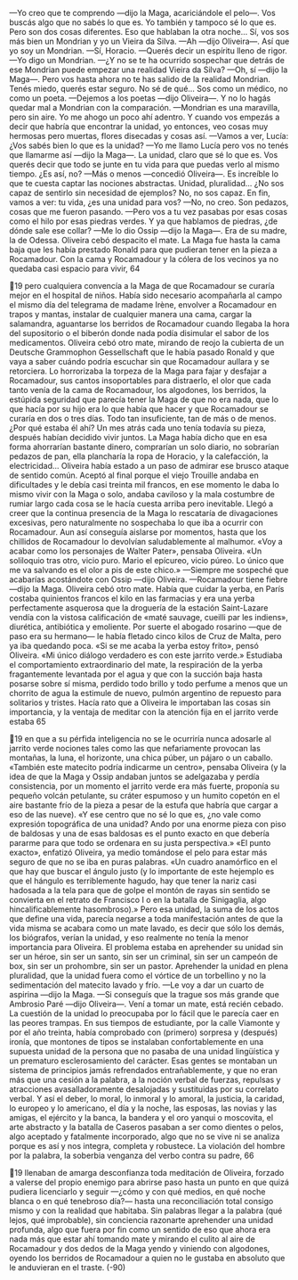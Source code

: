 —Yo creo que te comprendo —dijo la Maga, acariciándole el pelo—. Vos
buscás algo que no sabés lo que es. Yo también y tampoco sé lo que es. Pero son
dos cosas diferentes. Eso que hablaban la otra noche... Sí, vos sos más bien un
Mondrian y yo un Vieira da Silva.
—Ah —dijo Oliveira—. Así que yo soy un Mondrian.
—Sí, Horacio.
—Querés decir un espíritu lleno de rigor.
—Yo digo un Mondrian.
—¿Y no se te ha ocurrido sospechar que detrás de ese Mondrian puede
empezar una realidad Vieira da Silva?
—Oh, sí —dijo la Maga—. Pero vos hasta ahora no te has salido de la realidad
Mondrian. Tenés miedo, querés estar seguro. No sé de qué... Sos como un
médico, no como un poeta.
—Dejemos a los poetas —dijo Oliveira—. Y no lo hagás quedar mal a
Mondrian con la comparación.
—Mondrian es una maravilla, pero sin aire. Yo me ahogo un poco ahí
adentro. Y cuando vos empezás a decir que habría que encontrar la unidad, yo
entonces, veo cosas muy hermosas pero muertas, flores disecadas y cosas así.
—Vamos a ver, Lucía: ¿Vos sabés bien lo que es la unidad?
—Yo me llamo Lucía pero vos no tenés que llamarme así —dijo la Maga—. La
unidad, claro que sé lo que es. Vos querés decir que todo se junte en tu vida para
que puedas verlo al mismo tiempo. ¿Es así, no?
—Más o menos —concedió Oliveira—. Es increíble lo que te cuesta captar las
nociones abstractas. Unidad, pluralidad... ¿No sos capaz de sentirlo sin
necesidad de ejemplos? No, no sos capaz. En fin, vamos a ver: tu vida, ¿es una
unidad para vos?
—No, no creo. Son pedazos, cosas que me fueron pasando.
—Pero vos a tu vez pasabas por esas cosas como el hilo por esas piedras
verdes. Y ya que hablamos de piedras, ¿de dónde sale ese collar?
—Me lo dio Ossip —dijo la Maga—. Era de su madre, la de Odessa.
Oliveira cebó despacito el mate. La Maga fue hasta la cama baja que les había
prestado Ronald para que pudieran tener en la pieza a Rocamadour. Con la cama
y Rocamadour y la cólera de los vecinos ya no quedaba casi espacio para vivir,
64

19
pero cualquiera convencía a la Maga de que Rocamadour se curaría mejor en el
hospital de niños. Había sido necesario acompañarla al campo el mismo día del
telegrama de madame Irène, envolver a Rocamadour en trapos y mantas, instalar
de cualquier manera una cama, cargar la salamandra, aguantarse los berridos de
Rocamadour cuando llegaba la hora del supositorio o el biberón donde nada
podía disimular el sabor de los medicamentos. Oliveira cebó otro mate, mirando
de reojo la cubierta de un Deutsche Grammophon Gessellschaft que le había pasado
Ronald y que vaya a saber cuándo podría escuchar sin que Rocamadour aullara
y se retorciera. Lo horrorizaba la torpeza de la Maga para fajar y desfajar a
Rocamadour, sus cantos insoportables para distraerlo, el olor que cada tanto
venía de la cama de Rocamadour, los algodones, los berridos, la estúpida
seguridad que parecía tener la Maga de que no era nada, que lo que hacía por su
hijo era lo que había que hacer y que Rocamadour se curaría en dos o tres días.
Todo tan insuficiente, tan de más o de menos. ¿Por qué estaba él ahí? Un mes
atrás cada uno tenía todavía su pieza, después habían decidido vivir juntos. La
Maga había dicho que en esa forma ahorrarían bastante dinero, comprarían un
solo diario, no sobrarían pedazos de pan, ella plancharía la ropa de Horacio, y la
calefacción, la electricidad... Oliveira había estado a un paso de admirar ese
brusco ataque de sentido común. Aceptó al final porque el viejo Trouille andaba
en dificultades y le debía casi treinta mil francos, en ese momento le daba lo
mismo vivir con la Maga o solo, andaba caviloso y la mala costumbre de rumiar
largo cada cosa se le hacía cuesta arriba pero inevitable. Llegó a creer que la
continua presencia de la Maga lo rescataría de divagaciones excesivas, pero
naturalmente no sospechaba lo que iba a ocurrir con Rocamadour. Aun así
conseguía aislarse por momentos, hasta que los chillidos de Rocamadour lo
devolvían saludablemente al malhumor. «Voy a acabar como los personajes de
Walter Pater», pensaba Oliveira. «Un soliloquio tras otro, vicio puro. Mario el
epícureo, vicio púreo. Lo único que me va salvando es el olor a pis de este chico.»
—Siempre me sospeché que acabarías acostándote con Ossip —dijo Oliveira.
—Rocamadour tiene fiebre —dijo la Maga.
Oliveira cebó otro mate. Había que cuidar la yerba, en París costaba
quinientos francos el kilo en las farmacias y era una yerba perfectamente
asquerosa que la droguería de la estación Saint-Lazare vendía con la vistosa
calificación de «maté sauvage, cueilli par les indiens», diurética, antibiótica y
emoliente. Por suerte el abogado rosarino —que de paso era su hermano— le
había fletado cinco kilos de Cruz de Malta, pero ya iba quedando poca. «Si se me
acaba la yerba estoy frito», pensó Oliveira. «Mi único diálogo verdadero es con
este jarrito verde.» Estudiaba el comportamiento extraordinario del mate, la
respiración de la yerba fragantemente levantada por el agua y que con la succión
baja hasta posarse sobre sí misma, perdido todo brillo y todo perfume a menos
que un chorrito de agua la estimule de nuevo, pulmón argentino de repuesto
para solitarios y tristes. Hacía rato que a Oliveira le importaban las cosas sin
importancia, y la ventaja de meditar con la atención fija en el jarrito verde estaba
65

19
en que a su pérfida inteligencia no se le ocurriría nunca adosarle al jarrito verde
nociones tales como las que nefariamente provocan las montañas, la luna, el
horizonte, una chica púber, un pájaro o un caballo. «También este matecito
podría indicarme un centro», pensaba Oliveira (y la idea de que la Maga y Ossip
andaban juntos se adelgazaba y perdía consistencia, por un momento el jarrito
verde era más fuerte, proponía su pequeño volcán petulante, su cráter espumoso
y un humito copetón en el aire bastante frío de la pieza a pesar de la estufa que
habría que cargar a eso de las nueve). «Y ese centro que no sé lo que es, ¿no vale
como expresión topográfica de una unidad? Ando por una enorme pieza con
piso de baldosas y una de esas baldosas es el punto exacto en que debería
pararme para que todo se ordenara en su justa perspectiva.» «El punto exacto»,
enfatizó Oliveira, ya medio tomándose el pelo para estar más seguro de que no
se iba en puras palabras. «Un cuadro anamórfico en el que hay que buscar el
ángulo justo (y lo importante de este hejemplo es que el hángulo es terriblemente
hagudo, hay que tener la nariz casi hadosada a la tela para que de golpe el
montón de rayas sin sentido se convierta en el retrato de Francisco I o en la
batalla de Sinigaglia, algo hincalificablemente hasombroso).» Pero esa unidad, la
suma de los actos que define una vida, parecía negarse a toda manifestación
antes de que la vida misma se acabara como un mate lavado, es decir que sólo los
demás, los biógrafos, verían la unidad, y eso realmente no tenía la menor
importancia para Oliveira. El problema estaba en aprehender su unidad sin ser
un héroe, sin ser un santo, sin ser un criminal, sin ser un campeón de box, sin ser
un prohombre, sin ser un pastor. Aprehender la unidad en plena pluralidad, que
la unidad fuera como el vórtice de un torbellino y no la sedimentación del
matecito lavado y frío.
—Le voy a dar un cuarto de aspirina —dijo la Maga.
—Si conseguís que la trague sos más grande que Ambrosio Paré —dijo
Oliveira—. Vení a tomar un mate, está recién cebado.
La cuestión de la unidad lo preocupaba por lo fácil que le parecía caer en las
peores trampas. En sus tiempos de estudiante, por la calle Viamonte y por el año
treinta, había comprobado con (primero) sorpresa y (después) ironía, que
montones de tipos se instalaban confortablemente en una supuesta unidad de la
persona que no pasaba de una unidad lingüística y un prematuro
esclerosamiento del carácter. Esas gentes se montaban un sistema de principios
jamás refrendados entrañablemente, y que no eran más que una cesión a la
palabra, a la noción verbal de fuerzas, repulsas y atracciones avasalladoramente
desalojadas y sustituidas por su correlato verbal. Y así el deber, lo moral, lo
inmoral y lo amoral, la justicia, la caridad, lo europeo y lo americano, el día y la
noche, las esposas, las novias y las amigas, el ejército y la banca, la bandera y el
oro yanqui o moscovita, el arte abstracto y la batalla de Caseros pasaban a ser
como dientes o pelos, algo aceptado y fatalmente incorporado, algo que no se
vive ni se analiza porque es así y nos integra, completa y robustece. La violación
del hombre por la palabra, la soberbia venganza del verbo contra su padre,
66

19
llenaban de amarga desconfianza toda meditación de Oliveira, forzado a valerse
del propio enemigo para abrirse paso hasta un punto en que quizá pudiera
licenciarlo y seguir —¿cómo y con qué medios, en qué noche blanca o en qué
tenebroso día?— hasta una reconciliación total consigo mismo y con la realidad
que habitaba. Sin palabras llegar a la palabra (qué lejos, qué improbable), sin
conciencia razonarte aprehender una unidad profunda, algo que fuera por fin
como un sentido de eso que ahora era nada más que estar ahí tomando mate y
mirando el culito al aire de Rocamadour y dos dedos de la Maga yendo y
viniendo con algodones, oyendo los berridos de Rocamadour a quien no le
gustaba en absoluto que le anduvieran en el traste.
(-90)
